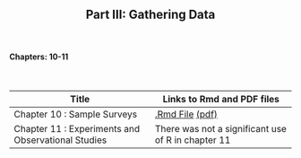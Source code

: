 <h2>
<center>
Part III: Gathering Data
</center>
</h2>


</br>
<h4><right>Chapters: 10-11</right></h4>
</br>

Title  | Links to Rmd and PDF files
------------- | -------------
Chapter 10 : Sample Surveys | <a href='chapterfiles/Chapter10.Rmd'>.Rmd File</a> <a href='chapterfiles/Chapter10.pdf'>(pdf)</a>
Chapter 11 : Experiments and Observational Studies | There was not a significant use of R in chapter 11

